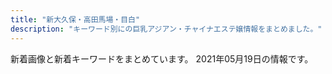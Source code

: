 ```yaml
---
title: "新大久保・高田馬場・目白"
description: "キーワード別にの巨乳アジアン・チャイナエステ嬢情報をまとめました。"
---
```


新着画像と新着キーワードをまとめています。
2021年05月19日の情報です。

<DmmAffiliateIns />
<KeywordTable
  shops={
    [
    {
        "img_links": [
            "http://tkoi.work/images/b1.jpg",
            "http://tkoi.work/sp/images/ac1.jpg",
            "http://tkoi.work/images/main_footer.jpg",
            "http://tkoi.work/sp/images/rec1.png",
            "http://tkoi.work/sp/menu/top.jpg",
            "http://tkoi.work/sp/images/2.jpg",
            "http://tkoi.work/sp/images/4.jpg",
            "http://tkoi.work/sp/img/mika1.jpg",
            "http://tkoi.work/sp/images/3.jpg",
            "http://tkoi.work/images/sm.jpg",
            "http://tkoi.work/images/main_top.jpg",
            "http://tkoi.work/sp/img/ai1.jpg",
            "http://tkoi.work/images/2.jpg",
            "http://tkoi.work/img/riri1.jpg",
            "http://tkoi.work/images/int1.png",
            "http://tkoi.work/images/s1.png",
            "http://tkoi.work/images/1.jpg",
            "http://tkoi.work/sp/images/interior_t.png",
            "http://tkoi.work/sp/images/info_t.jpg",
            "http://tkoi.work/sp/img/koko1.jpg",
            "http://tkoi.work/sp/images/int2.png",
            "http://tkoi.work/images/mobile.jpg",
            "http://tkoi.work/images/int2.png",
            "http://tkoi.work/img/mika1.jpg",
            "http://tkoi.work/sp/images/newsb.png",
            "http://tkoi.work/images/staff_t.jpg",
            "http://tkoi.work/sp/images/footer.png",
            "http://tkoi.work/sp/images/1.jpg",
            "http://tkoi.work/images/sys2.png",
            "http://tkoi.work/images/news.png",
            "http://tkoi.work/images/sys1.png",
            "http://tkoi.work/sp/images/int1.png",
            "http://tkoi.work/sp/images/sys.png",
            "http://tkoi.work/sp/images/ac2.png",
            "http://tkoi.work/sp/images/info.png",
            "http://tkoi.work/images/head.jpg",
            "http://tkoi.work/img/ai1.jpg",
            "http://tkoi.work/sp/menu/staff.jpg",
            "http://tkoi.work/images/b3.jpg",
            "http://tkoi.work/images/interior_t.jpg",
            "http://tkoi.work/sp/images/tel.jpg",
            "http://tkoi.work/images/ta.jpg",
            "http://tkoi.work/images/4.jpg",
            "http://tkoi.work/sp/img/riri1.jpg",
            "http://tkoi.work/sp/images/head.jpg",
            "http://tkoi.work/images/3.jpg",
            "http://tkoi.work/sp/images/rec2.png",
            "http://tkoi.work/images/b2.jpg",
            "http://tkoi.work/img/koko1.jpg",
            "http://tkoi.work/sp/images/staff_t.png",
            "http://tkoi.work/sp/images/news.jpg"
        ],
        "url": "http://tkoi.work/",
        "station": "JR\u9ad8\u7530\u99ac\u5834\u99c5\u65e9\u7a32\u7530\u53e3",
        "keywords": {},
        "name": "\u604b"
    },
    {
        "img_links": [
            "http://www.china-es.info/images/int3.jpg",
            "http://www.china-es.info/images/mobile.jpg",
            "http://www.china-es.info/images/head.jpg",
            "http://www.china-es.info/img/hibiki1.jpg",
            "http://www.china-es.info/images/menu/staff.jpg",
            "http://www.china-es.info/images/int1.jpg",
            "http://www.china-es.info/images/rec1.jpg",
            "http://www.china-es.info/images/staff_t.jpg",
            "http://www.china-es.info/img/nana2.jpg",
            "http://www.china-es.info/images/menu/top.jpg",
            "http://www.china-es.info/images/news.jpg",
            "http://www.china-es.info/images/int2.jpg",
            "http://www.china-es.info/images/sys1.jpg",
            "http://www.china-es.info/images/menu/interior.jpg",
            "http://www.china-es.info/images/top.jpg",
            "http://www.china-es.info/images/sys3.jpg",
            "http://www.china-es.info/img/nana1.jpg",
            "http://www.china-es.info/images/sys2.jpg",
            "http://www.china-es.info/images/rec2.jpg",
            "http://www.china-es.info/img/ringo1.jpg",
            "http://www.china-es.info/images/interior_t.jpg",
            "http://www.china-es.info/images/int4.jpg"
        ],
        "station": "JR\u9ad8\u7530\u99ac\u5834\u99c5\u65e9\u7a32\u7530\u53e3",
        "name": "Honey At Home \u30cf\u30cb\u30fc\u30a2\u30c3\u30c8\u30db\u30fc\u30e0",
        "url": "http://www.china-es.info/",
        "keywords": {}
    },
    {
        "keywords": {
            "E": 1,
            "C": 21,
            "\u30bb\u30af\u30b7\u30fc": 1
        },
        "station": "JR\u5927\u4e45\u4fdd\u99c5\u5317\u53e3",
        "url": "https://www.cocoro556.in/",
        "name": "COCORO",
        "img_links": [
            "https://www.cocoro556.in/img/girl/list/slist142b75436b0012f83588e08b8d8eb48c8c2.jpg",
            "https://www.cocoro556.in/img/girl/main/smain1491773ceed1a7cd35919e9c6866285fb943.jpg",
            "https://www.cocoro556.in/img/girl/thumb/smain1541a1f8e548a2959236fdd0e7abcde80ac7.jpg",
            "https://www.cocoro556.in/img/girl/list/slist167f0b4414b94d2c934624a47b21815ef54.jpg",
            "https://www.cocoro556.in/img/girl/thumb/smain1491773ceed1a7cd35919e9c6866285fb943.jpg",
            "https://www.cocoro556.in/img/material/p2_t2_subt4.png",
            "https://www.cocoro556.in/img/material/photost6.png",
            "https://www.cocoro556.in/img/material/gm2_rollover.png",
            "https://www.cocoro556.in/img/material/gm1_rollover.png",
            "https://www.cocoro556.in/img/girl/thumb/smain1462f806d031a1244ccfaa8b4d307f6ef6d7.jpg",
            "https://www.cocoro556.in/img/material/pd_st1.png",
            "https://www.cocoro556.in/img/girl/thumb/smain1493773ceed1a7cd35919e9c6866285fb943.jpg",
            "https://www.cocoro556.in/img/girl/thumb/smain1421b75436b0012f83588e08b8d8eb48c8c2.jpg",
            "https://www.cocoro556.in/img/girl/main/smain1671d805234c8fbb465b0ed26b0a1e25b455.jpg",
            "https://www.cocoro556.in/img/material/top_t3_imgrev1.jpg",
            "https://www.cocoro556.in/img/girl/thumb/smain1423ae12bc52cc115b3190fbe6a84a8ffa74.jpg",
            "https://www.cocoro556.in/img/girl/thumb/smain14922dea5bdda380e76839c012ab24bd9f82.jpg",
            "https://www.cocoro556.in/img/girl/thumb/smain1422b75436b0012f83588e08b8d8eb48c8c2.jpg",
            "https://www.cocoro556.in/img/girl/thumb/smain1543ab2e0ee9f9fde8103e9fe80e33b07761.jpg",
            "https://www.cocoro556.in/img/girl/main/smain16617090642c09cac745b0ded19f41e41b2c.jpg",
            "https://www.cocoro556.in/img/girl/thumb/smain14634879628e490d1ecf1cd7a9d727569f95.jpg",
            "https://www.cocoro556.in/img/material/leftinfo.png",
            "https://www.cocoro556.in/img/girl/thumb/smain1671d805234c8fbb465b0ed26b0a1e25b455.jpg",
            "https://www.cocoro556.in/img/girl/main/smain164135ee9e4407f412c3d2708030a189f1c0.jpg",
            "https://www.cocoro556.in/img/girl/thumb/smain126142f85375ac3eb532582567360874d2d6.jpg",
            "https://www.cocoro556.in/img/girl/thumb/smain164135ee9e4407f412c3d2708030a189f1c0.jpg",
            "https://www.cocoro556.in/img/material/p2_t2_subt5_m1.png",
            "https://www.cocoro556.in/img/material/p6_t1.png",
            "https://www.cocoro556.in/img/material/pageheaderimg2.jpg",
            "https://www.cocoro556.in/img/material/mobilesite.png",
            "https://www.cocoro556.in/img/material/gm5_rollover.png",
            "https://www.cocoro556.in/img/material/p6_t2.png",
            "https://www.cocoro556.in/img/girl/thumb/smain1673d805234c8fbb465b0ed26b0a1e25b455.jpg",
            "https://www.cocoro556.in/img/material/age_rollout.png",
            "https://www.cocoro556.in/img/material/p2_t2_subt5.png",
            "https://www.cocoro556.in/img/material/pageheaderimg4.jpg",
            "https://www.cocoro556.in/img/material/top_t4.png",
            "https://www.cocoro556.in/img/girl/thumb/smain16637090642c09cac745b0ded19f41e41b2c.jpg",
            "https://www.cocoro556.in/img/material/gm1_rollout.png",
            "https://www.cocoro556.in/img/material/top_t2.png",
            "https://www.cocoro556.in/img/material/p2_t2.png",
            "https://www.cocoro556.in/img/material/p6_t2_subt1.png",
            "https://www.cocoro556.in/img/girl/thumb/smain1442346e3df3ff1cef1386c89c6ba9e9f72e.jpg",
            "https://www.cocoro556.in/img/material/photost7.png",
            "https://www.cocoro556.in/img/material/p3_t1.png",
            "https://www.cocoro556.in/img/material/ftel.png",
            "https://www.cocoro556.in/img/material/gm6_rollover.png",
            "https://www.cocoro556.in/img/material/p5_t1.png",
            "https://www.cocoro556.in/img/material/p2_t2_subt3.png",
            "https://www.cocoro556.in/img/material/top_t1.png",
            "https://www.cocoro556.in/img/material/photost1.png",
            "https://www.cocoro556.in/img/material/p2_t2_subt2.png",
            "https://www.cocoro556.in/img/girl/list/slist1667090642c09cac745b0ded19f41e41b2c.jpg",
            "https://www.cocoro556.in/img/girl/thumb/smain16617090642c09cac745b0ded19f41e41b2c.jpg",
            "https://www.cocoro556.in/img/material/gm5_rollout.png",
            "https://www.cocoro556.in/img/girl/thumb/smain1542a1f8e548a2959236fdd0e7abcde80ac7.jpg",
            "https://www.cocoro556.in/img/material/p6_t3_subt1.png",
            "https://www.cocoro556.in/img/material/pd_number.png",
            "https://www.cocoro556.in/img/material/p2_t2_subt4_m1.png",
            "https://www.cocoro556.in/img/girl/main/smain126142f85375ac3eb532582567360874d2d6.jpg",
            "https://www.cocoro556.in/img/girl/list/slist16435ee9e4407f412c3d2708030a189f1c0.jpg",
            "https://www.cocoro556.in/img/girl/main/smain1461f806d031a1244ccfaa8b4d307f6ef6d7.jpg",
            "https://www.cocoro556.in/img/girl/thumb/smain1443346e3df3ff1cef1386c89c6ba9e9f72e.jpg",
            "https://www.cocoro556.in/img/material/p2_t2_sub_m1_3.png",
            "https://www.cocoro556.in/img/girl/main/smain1441346e3df3ff1cef1386c89c6ba9e9f72e.jpg",
            "https://www.cocoro556.in/img/camp/camp20210501premium.jpg",
            "https://www.cocoro556.in/img/material/photost2rev1.png",
            "https://www.cocoro556.in/img/girl/list/slist149a7ba2e87eeed7d2ede49599bc2037647.jpg",
            "https://www.cocoro556.in/img/girl/thumb/smain126242f85375ac3eb532582567360874d2d6.jpg",
            "https://www.cocoro556.in/img/material/gm3_rollout.png",
            "https://www.cocoro556.in/img/girl/list/slist144346e3df3ff1cef1386c89c6ba9e9f72e.jpg",
            "https://www.cocoro556.in/img/girl/main/smain1421b75436b0012f83588e08b8d8eb48c8c2.jpg",
            "https://www.cocoro556.in/img/material/pd_st2.png",
            "https://www.cocoro556.in/img/material/gm3_rollover.png",
            "https://www.cocoro556.in/img/material/p2_t2_sub_m1_1.png",
            "https://www.cocoro556.in/img/material/p2_t2_sub_m1_2.png",
            "https://www.cocoro556.in/img/material/accminimgrev1.jpg",
            "https://www.cocoro556.in/img/girl/thumb/smain126332fd72809eba38056753c1720b05d8d5.jpg",
            "https://www.cocoro556.in/img/material/pageheaderimg3.jpg",
            "https://www.cocoro556.in/img/material/gm6_rollout.png",
            "https://www.cocoro556.in/img/camp/camp20210403short.jpg",
            "https://www.cocoro556.in/img/girl/list/slist146f806d031a1244ccfaa8b4d307f6ef6d7.jpg",
            "https://www.cocoro556.in/img/girl/thumb/smain1672d805234c8fbb465b0ed26b0a1e25b455.jpg",
            "https://www.cocoro556.in/img/material/photost3rev1.png",
            "https://www.cocoro556.in/img/material/p3_1_t1.png",
            "https://www.cocoro556.in/img/girl/list/slist12642f85375ac3eb532582567360874d2d6.jpg",
            "https://www.cocoro556.in/img/girl/thumb/smain1461f806d031a1244ccfaa8b4d307f6ef6d7.jpg",
            "https://www.cocoro556.in/img/material/gm2_rollout.png",
            "https://www.cocoro556.in/img/camp/camp20210501.jpg",
            "https://www.cocoro556.in/img/material/p6_t3.png",
            "https://www.cocoro556.in/img/material/photost5.png",
            "https://www.cocoro556.in/img/material/top_t3.png",
            "https://www.cocoro556.in/img/material/photost4rev1.png",
            "https://www.cocoro556.in/img/material/top_t3_subt1.png",
            "https://www.cocoro556.in/img/material/p2_t2_subt1.png",
            "https://www.cocoro556.in/img/material/pd_st3.png",
            "https://www.cocoro556.in/img/material/gm4_rollout.png",
            "https://www.cocoro556.in/img/girl/thumb/smain16627090642c09cac745b0ded19f41e41b2c.jpg",
            "https://www.cocoro556.in/img/girl/main/smain1541a1f8e548a2959236fdd0e7abcde80ac7.jpg",
            "https://www.cocoro556.in/img/material/pageheaderimg1.jpg",
            "https://www.cocoro556.in/img/girl/thumb/smain1441346e3df3ff1cef1386c89c6ba9e9f72e.jpg",
            "https://www.cocoro556.in/img/material/p2_t2_subt5_m2.png",
            "https://www.cocoro556.in/img/girl/list/slist154a1f8e548a2959236fdd0e7abcde80ac7.jpg"
        ]
    },
    {
        "station": "JR\u9ad8\u7530\u99ac\u5834\u99c5\u65e9\u7a32\u7530\u53e3",
        "name": "\u697d\u5712",
        "img_links": [
            "http://massage-1.net/images/home/top.jpg",
            "http://massage-1.net/images/top/top_03.jpg",
            "http://massage-1.net/images/staff_image/staf_05a.jpg",
            "http://massage-1.net/images/top/top_06.jpg",
            "http://massage-1.net/images/top/top_08.png",
            "http://massage-1.net/images/page_top.png",
            "http://massage-1.net/images/top/top_01.jpg",
            "http://massage-1.net/images/top/top_02.jpg",
            "http://massage-1.net/images/top/top_05.jpg",
            "http://massage-1.net/images/top/top_04.jpg"
        ],
        "url": "http://massage-1.net/",
        "keywords": {}
    },
    {
        "url": "http://p-aroma.work/",
        "name": "\u7652\u3057\u306e\u51fa\u4f1a\u3044",
        "keywords": {},
        "station": "JR\u5927\u4e45\u4fdd\u99c5\u5317\u53e3",
        "img_links": [
            "http://p-aroma.work/staff/ayaka.jpg",
            "http://p-aroma.work/img/ayaka1.png",
            "http://p-aroma.work/images/int1.png",
            "http://p-aroma.work/images/s1.png",
            "http://p-aroma.work/images/tel.jpg",
            "http://p-aroma.work/img/haru1.png",
            "http://p-aroma.work/images/6.jpg",
            "http://p-aroma.work/img/rina1.png",
            "http://p-aroma.work/img/kasumi1.png",
            "http://p-aroma.work/images/7.jpg",
            "http://p-aroma.work/staff/rina.jpg",
            "http://p-aroma.work/staff/mirai.jpg",
            "http://p-aroma.work/images/sys.png",
            "http://p-aroma.work/staff/kasumi.jpg",
            "http://p-aroma.work/images/s2.jpg",
            "http://p-aroma.work/images/interior_t.png",
            "http://p-aroma.work/images/3.jpg",
            "http://p-aroma.work/images/head.jpg",
            "http://p-aroma.work/img/mayu1.png",
            "http://p-aroma.work/images/s1.jpg",
            "http://p-aroma.work/images/news.jpg",
            "http://p-aroma.work/images/int2.png",
            "http://p-aroma.work/images/mobile.jpg",
            "http://p-aroma.work/staff/mayu.jpg",
            "http://p-aroma.work/images/staff_t.png",
            "http://p-aroma.work/images/4.jpg",
            "http://p-aroma.work/img/mirai1.png",
            "http://p-aroma.work/staff/haru.jpg",
            "http://p-aroma.work/images/1.jpg",
            "http://p-aroma.work/images/2.jpg"
        ]
    },
    {
        "url": "http://www.e-candy.work/",
        "station": "\u65b0\u5927\u4e45\u4fdd\u99c5",
        "img_links": [
            "http://www.e-candy.work/img/mimi1.jpg",
            "http://www.e-candy.work/img/koko1.jpg",
            "http://www.e-candy.work/img/miki1.jpg",
            "http://www.e-candy.work/images/int1.png",
            "http://www.e-candy.work/images/4.jpg",
            "http://www.e-candy.work/images/staff_t.png",
            "http://www.e-candy.work/img/hana1.jpg",
            "http://www.e-candy.work/images/head.jpg",
            "http://www.e-candy.work/img/ai1.jpg",
            "http://www.e-candy.work/img/haruka1.jpg",
            "http://www.e-candy.work/img/yui1.jpg",
            "http://www.e-candy.work/images/10.jpg",
            "http://www.e-candy.work/images/6.jpg",
            "http://www.e-candy.work/images/5.jpg",
            "http://www.e-candy.work/images/s1.png",
            "http://www.e-candy.work/img/zoe1.jpg",
            "http://www.e-candy.work/images/7.jpg",
            "http://www.e-candy.work/images/sys3.png",
            "http://www.e-candy.work/images/tel.jpg",
            "http://www.e-candy.work/images/12.jpg",
            "http://www.e-candy.work/img/nana1.jpg",
            "http://www.e-candy.work/images/int2.png",
            "http://www.e-candy.work/images/info.png",
            "http://www.e-candy.work/img/rina1.jpg",
            "http://www.e-candy.work/img/aya1.jpg",
            "http://www.e-candy.work/images/sys1.jpg",
            "http://www.e-candy.work/images/3.jpg",
            "http://www.e-candy.work/images/11.jpg",
            "http://www.e-candy.work/images/news.jpg",
            "http://www.e-candy.work/images/newface.png",
            "http://www.e-candy.work/images/mobile.jpg",
            "http://www.e-candy.work/images/8.jpg",
            "http://www.e-candy.work/images/9.jpg",
            "http://www.e-candy.work/images/interior_t.png",
            "http://www.e-candy.work/images/1.jpg",
            "http://www.e-candy.work/images/sys2.jpg"
        ],
        "keywords": {},
        "name": "Lui\uff5e\u30eb\u30a4\uff5e"
    },
    {
        "keywords": {
            "E": 5,
            "C": 40
        },
        "station": "JR\u5927\u4e45\u4fdd\u99c5\u5317\u53e3",
        "url": "https://est-hana.com/",
        "img_links": [
            "https://est-hana.com/img/girl/list/s77_list.jpg",
            "https://est-hana.com/img/girl/main/smain1891e9ae2d8752cd8b9474ebd62df9909f9b.jpg",
            "https://est-hana.com/img/material/photorenew5.jpg",
            "https://est-hana.com/img/girl/main/s139_1.jpg",
            "https://est-hana.com/img/girl/list/slist19053cc33bb85f739f63e84c2ae2c41c2eb.jpg",
            "https://est-hana.com/img/whatnew/20200401min60.jpg",
            "https://est-hana.com/img/girl/thumb/smain184249673a0eecbfdaab27d1a016ce6f4281.jpg",
            "https://est-hana.com/img/girl/pickup/topgirl20141227182718.png",
            "https://est-hana.com/img/girl/pickup/pickup20181218104555.jpg",
            "https://est-hana.com/img/girl/thumb/s86_1.jpg",
            "https://est-hana.com/img/material/massap5.jpg",
            "https://est-hana.com/img/girl/thumb/s139_1.jpg",
            "https://est-hana.com/img/girl/pickup/pickup20190227121102.jpg",
            "https://est-hana.com/img/material/photorenew4.jpg",
            "https://est-hana.com/img/girl/thumb/smain184149673a0eecbfdaab27d1a016ce6f4281.jpg",
            "https://est-hana.com/img/girl/pickup/topgirl20180908131653.png",
            "https://est-hana.com/img/girl/list/s163_list.jpg",
            "https://est-hana.com/img/girl/pickup/topgirl20190528141109.png",
            "https://est-hana.com/img/material/w3.png",
            "https://est-hana.com/img/material/sframe2014.png",
            "https://est-hana.com/img/girl/main/s86_1.jpg",
            "https://est-hana.com/img/camp/camp20210501.png",
            "https://est-hana.com/img/girl/pickup/pickup20190118192153.jpg",
            "https://est-hana.com/img/girl/list/slist18449673a0eecbfdaab27d1a016ce6f4281.jpg",
            "https://est-hana.com/img/girl/pickup/pickup20180526173711.jpg",
            "https://est-hana.com/img/material/d19.png",
            "https://est-hana.com/img/material/gm5_rollout.png",
            "https://est-hana.com/img/girl/list/sface199a8b144d9cbd006fc9dffdf23ad77de07.jpg",
            "https://est-hana.com/img/material/massap4.jpg",
            "https://est-hana.com/img/girl/list/s88_list.jpg",
            "https://est-hana.com/img/girl/pickup/pickup20141227182613.jpeg",
            "https://est-hana.com/img/girl/pickup/pickup20191208191053.jpg",
            "https://est-hana.com/img/girl/pickup/pickup20190528135649.jpg",
            "https://est-hana.com/img/material/staff_t1.png",
            "https://est-hana.com/img/girl/list/slist199a8b144d9cbd006fc9dffdf23ad77de07.jpg",
            "https://est-hana.com/img/girl/list/sface190e7f2a11706f93c08ab1eb76c57c0a501.jpg",
            "https://est-hana.com/img/girl/main/s163_1.jpg",
            "https://est-hana.com/img/material/m5.png",
            "https://est-hana.com/img/girl/list/s139_face.jpg",
            "https://est-hana.com/img/material/hosi4.png",
            "https://est-hana.com/img/girl/list/slist187110f9d5212fd19d8b8410ec6bff294e6.jpg",
            "https://est-hana.com/img/material/photorenew2rev1.jpg",
            "https://est-hana.com/img/material/staffdetail_t1.png",
            "https://est-hana.com/img/girl/list/slist193a69a1a063a3159e298d18b691542266d.jpg",
            "https://est-hana.com/img/girl/list/s163_face.jpg",
            "https://est-hana.com/img/girl/list/sface201dc74ab8dea78d771771d5fda7bccc989.jpg",
            "https://est-hana.com/img/material/top_t2.png",
            "https://est-hana.com/img/girl/list/s139_list.jpg",
            "https://est-hana.com/img/material/gm4_rollout.png",
            "https://est-hana.com/img/material/photorenew1.jpg",
            "https://est-hana.com/img/material/click_tel_btn.png",
            "https://est-hana.com/img/material/top_t2_img_rev2.jpg",
            "https://est-hana.com/img/girl/pickup/pickup20190121202926.jpg",
            "https://est-hana.com/img/girl/list/slist19753ce52e0264e81a8a42e5d3c84dd833e.jpg",
            "https://est-hana.com/img/material/top_t6.png",
            "https://est-hana.com/img/girl/main/s173_1.jpg",
            "https://est-hana.com/img/girl/list/sface18449673a0eecbfdaab27d1a016ce6f4281.jpg",
            "https://est-hana.com/img/girl/thumb/smain193281777917c863b2cd265723b9cb5a3c32.jpg",
            "https://est-hana.com/img/girl/list/sface189e9ae2d8752cd8b9474ebd62df9909f9b.jpg",
            "https://est-hana.com/img/girl/pickup/pickup20180830201105.jpg",
            "https://est-hana.com/img/girl/list/slist189e9ae2d8752cd8b9474ebd62df9909f9b.jpg",
            "https://est-hana.com/img/girl/thumb/s77_2.jpg",
            "https://est-hana.com/img/girl/thumb/smain197153ce52e0264e81a8a42e5d3c84dd833e.jpg",
            "https://est-hana.com/img/girl/pickup/topgirl20140510202547.png",
            "https://est-hana.com/img/girl/thumb/s77_3.jpg",
            "https://est-hana.com/img/material/gm3_rollout.png",
            "https://est-hana.com/img/girl/list/s180_face.jpg",
            "https://est-hana.com/img/girl/main/smain1871110bf62c88dcefca310cdc127f9b11f2.jpg",
            "https://est-hana.com/img/material/sys_course3_rev1.png",
            "https://est-hana.com/img/material/top_t4.png",
            "https://est-hana.com/img/girl/list/s88_face.jpg",
            "https://est-hana.com/img/girl/list/slist8365230fc40840a020ba3ed47600db4b4a.jpg",
            "https://est-hana.com/img/girl/thumb/smain1891e9ae2d8752cd8b9474ebd62df9909f9b.jpg",
            "https://est-hana.com/img/girl/thumb/s180_1.jpg",
            "https://est-hana.com/img/girl/list/s75_face.jpg",
            "https://est-hana.com/img/material/accsess_picter2.jpg",
            "https://est-hana.com/img/material/line1.png",
            "https://est-hana.com/img/material/systme_t2.png",
            "https://est-hana.com/img/girl/main/smain2011f76f2060b2832bbbbc9d7dcf4a818dfe.jpg",
            "https://est-hana.com/img/girl/list/sface187386757ea62d773ca58e2457fc23b8e13.jpg",
            "https://est-hana.com/img/material/massap6.jpg",
            "https://est-hana.com/img/material/gm2_rollout.png",
            "https://est-hana.com/img/girl/thumb/smain1913da4fa2da2e801312734721e1a44d8e19.jpg",
            "https://est-hana.com/img/material/day.png",
            "https://est-hana.com/img/girl/thumb/smain19725e2ed7efe2de621955e09d12295a13ee.jpg",
            "https://est-hana.com/img/girl/thumb/s163_1.jpg",
            "https://est-hana.com/img/girl/list/sface8365230fc40840a020ba3ed47600db4b4a.jpg",
            "https://est-hana.com/img/girl/list/slist110d5ce8a5906e2cdaf90af47c9395e0dff.jpg",
            "https://est-hana.com/img/girl/thumb/s173_2.jpg",
            "https://est-hana.com/img/girl/thumb/smain1911ec56c0d5cc68365ea11e2e52a40272d8.jpg",
            "https://est-hana.com/img/girl/list/slist2012ba9beda1a19f1ba57dcc87485d57321.jpg",
            "https://est-hana.com/img/girl/thumb/s77_1.jpg",
            "https://est-hana.com/img/material/sys_etc.png",
            "https://est-hana.com/img/girl/thumb/smain1931e3a7504f14e2050f14cb6782d72bb46c.jpg",
            "https://est-hana.com/img/girl/pickup/topgirl20180308214256.png",
            "https://est-hana.com/img/material/age.png",
            "https://est-hana.com/img/whatnew/20200401_mask.jpg",
            "https://est-hana.com/img/girl/thumb/smain2011f76f2060b2832bbbbc9d7dcf4a818dfe.jpg",
            "https://est-hana.com/img/girl/main/smain1931e3a7504f14e2050f14cb6782d72bb46c.jpg",
            "https://est-hana.com/img/material/hosi5.png",
            "https://est-hana.com/img/girl/list/s180_list.jpg",
            "https://est-hana.com/img/material/infopanel.png",
            "https://est-hana.com/img/material/sys_option.png",
            "https://est-hana.com/img/material/accsess_station.png",
            "https://est-hana.com/img/material/sys_course2_rev2.png",
            "https://est-hana.com/img/material/returnbtn.png",
            "https://est-hana.com/img/girl/main/smain1911ec56c0d5cc68365ea11e2e52a40272d8.jpg",
            "https://est-hana.com/img/girl/pickup/pickup20190118192257.jpg",
            "https://est-hana.com/img/girl/pickup/topgirl20161016054301.png",
            "https://est-hana.com/img/girl/thumb/smain1912da4fa2da2e801312734721e1a44d8e19.jpg",
            "https://est-hana.com/img/material/massa_t1.png",
            "https://est-hana.com/img/girl/list/sface193e3a7504f14e2050f14cb6782d72bb46c.jpg",
            "https://est-hana.com/img/girl/main/smain1901e7f2a11706f93c08ab1eb76c57c0a501.jpg",
            "https://est-hana.com/img/girl/thumb/smain83165230fc40840a020ba3ed47600db4b4a.jpg",
            "https://est-hana.com/img/girl/main/s180_1.jpg",
            "https://est-hana.com/img/girl/list/s173_list.jpg",
            "https://est-hana.com/img/material/sys_course1_rev2.png",
            "https://est-hana.com/img/material/massap1.jpg",
            "https://est-hana.com/img/girl/main/s75_1.jpg",
            "https://est-hana.com/img/girl/pickup/topgirl20140502225842.png",
            "https://est-hana.com/img/girl/list/s86_face.jpg",
            "https://est-hana.com/img/girl/thumb/smain83265230fc40840a020ba3ed47600db4b4a.jpg",
            "https://est-hana.com/img/material/photorenew3.jpg",
            "https://est-hana.com/img/girl/pickup/topgirl20180526173824.png",
            "https://est-hana.com/img/girl/list/slist191ec56c0d5cc68365ea11e2e52a40272d8.jpg",
            "https://est-hana.com/img/material/massap7.jpg",
            "https://est-hana.com/img/material/staff_t1rev1.png",
            "https://est-hana.com/img/girl/list/s173_face.jpg",
            "https://est-hana.com/img/material/massap3.jpg",
            "https://est-hana.com/img/material/systme_t1.png",
            "https://est-hana.com/img/girl/list/sface110404ef9fc79e2a0a04d64b621c22a0c77.jpg",
            "https://est-hana.com/img/material/detailwaku.png",
            "https://est-hana.com/img/girl/list/sface191ec56c0d5cc68365ea11e2e52a40272d8.jpg",
            "https://est-hana.com/img/material/top_t5.png",
            "https://est-hana.com/img/girl/thumb/smain1902e7f2a11706f93c08ab1eb76c57c0a501.jpg",
            "https://est-hana.com/img/girl/main/s77_1.jpg",
            "https://est-hana.com/img/material/month.png",
            "https://est-hana.com/img/material/massap2.jpg",
            "https://est-hana.com/img/girl/main/smain197153ce52e0264e81a8a42e5d3c84dd833e.jpg",
            "https://est-hana.com/img/girl/thumb/s75_1.jpg",
            "https://est-hana.com/img/girl/thumb/smain1901e7f2a11706f93c08ab1eb76c57c0a501.jpg",
            "https://est-hana.com/img/girl/list/s77_face.jpg",
            "https://est-hana.com/img/girl/thumb/smain1871110bf62c88dcefca310cdc127f9b11f2.jpg",
            "https://est-hana.com/img/girl/list/sface19753ce52e0264e81a8a42e5d3c84dd833e.jpg",
            "https://est-hana.com/img/girl/list/s86_list.jpg",
            "https://est-hana.com/img/girl/list/s75_list.jpg",
            "https://est-hana.com/img/material/top_twitter.png",
            "https://est-hana.com/img/material/gm1_rollout.png",
            "https://est-hana.com/img/whatnew/20200304.jpg",
            "https://est-hana.com/img/girl/pickup/pickup20191214162524.jpg",
            "https://est-hana.com/img/girl/main/smain184149673a0eecbfdaab27d1a016ce6f4281.jpg",
            "https://est-hana.com/img/girl/thumb/smain18725b09cd881b1f036f9f4970616c10b474.jpg",
            "https://est-hana.com/img/girl/thumb/s173_1.jpg",
            "https://est-hana.com/img/girl/main/smain83165230fc40840a020ba3ed47600db4b4a.jpg",
            "https://est-hana.com/img/material/topflashimg1.jpg",
            "https://est-hana.com/img/material/top_t3.png",
            "https://est-hana.com/img/material/gm6_rollout.png"
        ],
        "name": "\u82b1"
    },
    {
        "keywords": {
            "87": 4,
            "88": 4,
            "D": 1,
            "C": 7
        },
        "name": "\u60a0\u30a8\u30b9\u30c6",
        "img_links": [
            "http://www.y-rlx.site/images/upload/thumb/7ec52ffef2544273.jpg",
            "http://www.y-rlx.site/images/upload/thumb/0a4230132522743d.jpg",
            "http://y-rlx.site/images/index_04.jpg",
            "http://www.y-rlx.site/images/index_15.jpg",
            "http://www.y-rlx.site/images/index_11.jpg",
            "http://www.y-rlx.site/images/info.jpg",
            "http://www.y-rlx.site/images/index_05.jpg",
            "http://www.y-rlx.site/images/rec.jpg",
            "http://www.y-rlx.site/images/upload/thumb/ff974991237a3b19.jpg",
            "http://www.y-rlx.site/images/index_13.jpg",
            "http://y-rlx.site/images/index_07.jpg",
            "http://www.y-rlx.site/images/index_06.jpg",
            "http://www.y-rlx.site/images/staff_09.jpg",
            "http://www.y-rlx.site/images/upload/thumb/2c7fdde9ad97892b.jpg",
            "http://www.y-rlx.site/images/index_09.jpg",
            "http://www.y-rlx.site/images/index_02.jpg",
            "http://www.y-rlx.site/images/rec_09.jpg",
            "http://www.y-rlx.site/girl/05.jpg",
            "http://www.y-rlx.site/images/index_18.jpg",
            "http://www.y-rlx.site/images/index_20.jpg",
            "http://www.y-rlx.site/images/upload/thumb/e0a26e58e17a1416.jpg",
            "http://www.y-rlx.site/images/upload/thumb/7ef0dbd713e60157.jpg",
            "http://www.y-rlx.site/images/index_01.jpg",
            "http://www.y-rlx.site/images/info_09.jpg",
            "http://www.y-rlx.site/images/card.jpg",
            "http://www.y-rlx.site/images/upload/thumb/0d7b4714c8aced28.jpg",
            "http://www.y-rlx.site/girl/03.jpg",
            "http://www.y-rlx.site/images/index_08.jpg",
            "http://www.y-rlx.site/images/index_19.jpg",
            "http://www.y-rlx.site/images/upload/thumb/117cc02414cb58fe.jpg",
            "http://www.y-rlx.site/images/upload/thumb/a3dc59474308193e.jpg",
            "http://www.y-rlx.site/images/index_04.jpg",
            "http://www.y-rlx.site/images/index_03.jpg",
            "http://www.y-rlx.site/girl/01.jpg",
            "http://www.y-rlx.site/girl/02.jpg",
            "http://www.y-rlx.site/images/index_10.jpg",
            "http://www.y-rlx.site/girl/04.jpg",
            "http://www.y-rlx.site/images/upload/thumb/0776a8acf9219785.jpg",
            "http://www.y-rlx.site/images/upload/thumb/855f910df0047867.jpg",
            "http://www.y-rlx.site/images/index_07.jpg"
        ],
        "url": "http://www.y-rlx.site/",
        "station": "JR\u9ad8\u7530\u99ac\u5834\u99c5\u65e9\u7a32\u7530\u53e3"
    },
    {
        "name": "\u6c34\u8272-\u30df\u30ba\u30a4\u30ed-",
        "url": "http://kobo.mssg.jp/",
        "keywords": {},
        "station": "JR\u5927\u4e45\u4fdd\u99c5\u5317\u53e3",
        "img_links": [
            "http://kobo.mssg.jp/images/staff_2b.jpg",
            "http://kobo.mssg.jp/layer/images/top/top_05.jpg",
            "http://kobo.mssg.jp/images/1.jpg",
            "http://kobo.mssg.jp/images/top1.jpg",
            "http://kobo.mssg.jp/images/staff_9b.jpg",
            "http://kobo.mssg.jp/images/staff_8a.jpg",
            "http://kobo.mssg.jp/layer/images/top/top_08.png",
            "http://kobo.mssg.jp/layer/images/top.jpg",
            "http://kobo.mssg.jp/images/top2.jpg",
            "http://kobo.mssg.jp/layer/images/top/top_03.jpg",
            "http://kobo.mssg.jp/images/s_info.png",
            "http://kobo.mssg.jp/images/staff_2a.jpg",
            "http://kobo.mssg.jp/images/staff_bj4.png",
            "http://kobo.mssg.jp/layer/images/top/top_04.jpg",
            "http://kobo.mssg.jp/layer/images/top/top_01.jpg",
            "http://kobo.mssg.jp/images/staff_9a.jpg",
            "http://kobo.mssg.jp/layer/images/top/top_02.jpg",
            "http://kobo.mssg.jp/images/info.png",
            "http://kobo.mssg.jp/images/staff_4.jpg",
            "http://kobo.mssg.jp/images/wenzi-staff.png",
            "http://kobo.mssg.jp/images/staff_5.jpg",
            "http://kobo.mssg.jp/images/staff_bj1.png",
            "http://kobo.mssg.jp/images/staff_8.jpg",
            "http://kobo.mssg.jp/layer/images/top/top_06.jpg",
            "http://kobo.mssg.jp/images/staff_10a.jpg"
        ]
    },
    {
        "keywords": {},
        "img_links": [
            "http://www.harunoyume.com/images/discount.jpg",
            "http://www.harunoyume.com/images/service-image.jpg",
            "http://www.harunoyume.com/images/campaign.jpg",
            "http://www.harunoyume.com/images/covergirl.jpg"
        ],
        "url": "http://www.harunoyume.com/",
        "name": "\u6625\u306e\u5922",
        "station": "JR\u65b0\u5927\u4e45\u4fdd\u99c5"
    },
    {
        "url": "http://gogonoheya.ies.fun/",
        "img_links": [],
        "station": "JR\u5927\u4e45\u4fdd\u99c5\u5317\u53e3",
        "keywords": {},
        "name": "Rabenda\u30fb\u30e9\u30d9\u30f3\u30c0\u30fc"
    },
    {
        "url": "https://tsukinohana88.wixsite.com/index",
        "station": "JR\u65b0\u5927\u4e45\u4fdd\u99c5",
        "name": "\u6708\u306e\u82b1",
        "img_links": [
            "https://static.wixstatic.com/media/80a184_60e3e10d71c6473ca82f313fefc49773~mv2.png",
            "https://static.wixstatic.com/media/80a184_5208b825bc574a8e8c38cfed61640f7b~mv2.png",
            "https://static.wixstatic.com/media/80a184_37c7b495532e44808fa932ada8728921~mv2.png",
            "https://static.wixstatic.com/media/80a184_b70a2c117ac542f79ec2a2014b642be4~mv2.png",
            "https://static.wixstatic.com/media/80a184_f4cca0709e8a42dfbc72e26393934723~mv2.jpg",
            "https://static.wixstatic.com/media/80a184_9dc0d14b20d54a71a6cb9f57217e8a32~mv2.png",
            "https://static.wixstatic.com/media/80a184_126746405a7f40f191a12f71b777ea41~mv2.png",
            "https://static.wixstatic.com/media/71aabe_7fde48e91203411687f75bf66049b810~mv2.jpg",
            "https://static.wixstatic.com/media/80a184_685d8785c64448469efbaecd356f0615~mv2.jpg",
            "https://static.wixstatic.com/media/80a184_40c0679b081a48f9bb573cda81913473~mv2.png",
            "https://static.wixstatic.com/media/80a184_a8e12af9159e4af2bbd2cf724caf4e6a~mv2.jpeg",
            "https://static.wixstatic.com/media/80a184_a8f91b6640fd4492af590f16ac685c66~mv2.png",
            "https://static.wixstatic.com/media/80a184_6f8a99a76cfa4e8cb6871f8cdc4667f5~mv2.png",
            "https://static.wixstatic.com/media/80a184_fc46eb4762dc45d5aaded3823ed9ff89~mv2.png"
        ],
        "keywords": {}
    },
    {
        "keywords": {
            "88": 3,
            "E": 2,
            "86": 4,
            "C": 3,
            "D": 2
        },
        "station": "JR\u9ad8\u7530\u99ac\u5834\u99c5",
        "img_links": [
            "http://www.aromaonly1.com/images/index_15.jpg",
            "http://www.aromaonly1.com/uploads/66dc68de1f9c001b6f15d52303314efc.jpg",
            "http://www.aromaonly1.com/images/index_17.jpg",
            "http://www.aromaonly1.com/uploads/b43afdf6c0db7020b472f89b05664984.jpg",
            "http://www.aromaonly1.com/my_work/images/pic1.png",
            "http://www.aromaonly1.com/images/link_10.jpg",
            "http://www.aromaonly1.com/images/index_14.jpg",
            "http://www.aromaonly1.com/uploads/56e94a67d1aa4ea89d5f2064a387ab96.jpg",
            "http://www.aromaonly1.com/uploads/2f5941103973429d3981087968a845a3.jpg",
            "http://www.aromaonly1.com/images/girls_10.jpg",
            "http://www.aromaonly1.com/images/index_05.jpg",
            "http://www.aromaonly1.com/images/index_03.jpg",
            "http://www.aromaonly1.com/images/index_06.jpg",
            "http://www.aromaonly1.com/images/index_01.jpg",
            "http://www.aromaonly1.com/uploads/8e9e8b4d89b256773f17dff61368328c.jpg",
            "http://www.aromaonly1.com/uploads/18799c1985ca7d1cd026808323ec51c2.jpg",
            "http://www.aromaonly1.com/images/index_12.jpg",
            "http://www.aromaonly1.com/images/fanhui.png",
            "http://www.aromaonly1.com/images/index_21.jpg",
            "http://www.aromaonly1.com/images/index_18.jpg",
            "http://www.aromaonly1.com/uploads/c24b4a66b959c50d941c227e2167e47a.jpg",
            "http://www.aromaonly1.com/uploads/015cba9c432d730d26583fe998534fa6.jpg",
            "http://www.aromaonly1.com/images/index_04.jpg",
            "http://www.aromaonly1.com/images/index_11.jpg",
            "http://www.aromaonly1.com/images/index_20.jpg",
            "http://www.aromaonly1.com/uploads/39a20c0f1405de5aa73fad53492e41be.jpg",
            "http://www.aromaonly1.com/uploads/3e6ede4dd71b9611bfc0fc01fff82057.jpg",
            "http://www.aromaonly1.com/uploads/5f4083d49285cbe64774b1bd70e86150.jpg",
            "http://www.aromaonly1.com/images/service_11.jpg",
            "http://www.aromaonly1.com/images/service_10.jpg",
            "http://www.aromaonly1.com/images/aromaonly1_468x60.png",
            "http://www.aromaonly1.com/images/index_08.jpg",
            "http://www.aromaonly1.com/images/index_19.jpg",
            "http://www.aromaonly1.com/images/index_07.jpg",
            "http://www.aromaonly1.com/uploads/0d74a4af5e268e3562daa56048c13906.jpg",
            "http://www.aromaonly1.com/uploads/ac75f516de3602f2ed5de1d9e2383a35.jpg",
            "http://www.aromaonly1.com/images/index_16.jpg",
            "http://www.aromaonly1.com/images/interior_10.jpg",
            "http://www.aromaonly1.com/uploads/e01fa669285bc99ba782abfd90a08bb2.jpg",
            "http://www.aromaonly1.com/images/index_02.jpg"
        ],
        "name": "NEW ONLY ONE",
        "url": "http://www.aromaonly1.com/"
    },
    {
        "name": "Lovely Heart \u5927\u4e45\u4fdd\u5225\u9928",
        "url": "http://aes-treat.com/",
        "keywords": {
            "C": 36
        },
        "station": "JR\u5927\u4e45\u4fdd\u99c5\u5317\u53e3",
        "img_links": [
            "http://aes-treat.com/scdl/staff/11201mb.jpg",
            "http://aes-treat.com/scdl/staff/10981.jpg",
            "http://aes-treat.com/img/system/campaign.jpg",
            "http://aes-treat.com/scdl/staff/11101.jpg",
            "http://aes-treat.com/img/ttl_nouka.jpg",
            "http://aes-treat.com/scdl/staff/11051mb.jpg",
            "http://aes-treat.com/scdl/staff/11101mb.jpg",
            "http://aes-treat.com/scdl/staff/11121.jpg",
            "http://aes-treat.com/scdl/staff/11131.jpg",
            "http://aes-treat.com/img/ttl_sister.png",
            "http://aes-treat.com/scdl/staff/10941mb.jpg",
            "http://aes-treat.com/scdl/staff/11131mb.jpg",
            "http://aes-treat.com/scdl/staff/11201.jpg",
            "http://aes-treat.com/scdl/staff/10651.jpg",
            "http://aes-treat.com/scdl/staff/10771.jpg",
            "http://aes-treat.com/scdl/staff/10861.jpg",
            "http://aes-treat.com/img/ttl_att.png",
            "http://aes-treat.com/scdl/staff/10901mb.jpg",
            "http://aes-treat.com/scdl/staff/11191mb.jpg",
            "http://aes-treat.com/scdl/staff/10171.jpg",
            "http://aes-treat.com/scdl/staff/10981mb.jpg",
            "http://aes-treat.com/img/ttl_attbnr.jpg",
            "http://aes-treat.com/scdl/staff/11081.jpg",
            "http://aes-treat.com/scdl/staff/10651mb.jpg",
            "http://aes-treat.com/scdl/staff/10811mb.jpg",
            "http://aes-treat.com/pic/top2.jpg",
            "http://aes-treat.com/img/ttl_staff.png",
            "http://aes-treat.com/scdl/staff/10941.jpg",
            "http://aes-treat.com/scdl/staff/10841mb.jpg",
            "http://aes-treat.com/scdl/staff/10842.jpg",
            "http://aes-treat.com/scdl/staff/10171mb.jpg",
            "http://aes-treat.com/scdl/staff/10681.jpg",
            "http://aes-treat.com/scdl/staff/10681mb.jpg",
            "http://aes-treat.com/scdl/staff/11081mb.jpg",
            "http://aes-treat.com/scdl/staff/11161mb.jpg",
            "http://aes-treat.com/scdl/staff/10901.jpg",
            "http://aes-treat.com/scdl/staff/11151mb.jpg",
            "http://aes-treat.com/scdl/staff/10891.jpg",
            "http://aes-treat.com/scdl/staff/11162.jpg",
            "http://aes-treat.com/scdl/staff/11121mb.jpg",
            "http://aes-treat.com/scdl/staff/10971.jpg",
            "http://aes-treat.com/pic/head.jpg",
            "http://aes-treat.com/scdl/staff/10841.jpg",
            "http://aes-treat.com/scdl/staff/11091.jpg",
            "http://aes-treat.com/scdl/staff/10971mb.jpg",
            "http://aes-treat.com/scdl/staff/10902.jpg",
            "http://aes-treat.com/scdl/staff/10721.jpg",
            "http://aes-treat.com/pic/top1.jpg",
            "http://aes-treat.com/img/ttl_mobile.jpg",
            "http://aes-treat.com/scdl/staff/10721mb.jpg",
            "http://aes-treat.com/scdl/staff/11051.jpg",
            "http://aes-treat.com/scdl/staff/11191.jpg",
            "http://aes-treat.com/scdl/staff/10861mb.jpg",
            "http://aes-treat.com/scdl/staff/11091mb.jpg",
            "http://aes-treat.com/scdl/staff/11151.jpg",
            "http://aes-treat.com/scdl/staff/10811.jpg",
            "http://aes-treat.com/scdl/staff/10771mb.jpg",
            "http://aes-treat.com/scdl/staff/10891mb.jpg",
            "http://aes-treat.com/scdl/staff/11111mb.jpg",
            "http://aes-treat.com/scdl/staff/11161.jpg",
            "http://aes-treat.com/i/files/homeimg.jpg",
            "http://aes-treat.com/scdl/staff/11111.jpg",
            "http://aes-treat.com/scdl/staff/11041.jpg",
            "http://aes-treat.com/scdl/staff/11041mb.jpg",
            "http://aes-treat.com/scdl/staff/10972.jpg"
        ]
    },
    {
        "url": "http://pretty.este.work/",
        "img_links": [
            "http://pretty.este.work/nana.jpg",
            "http://pretty.este.work/tg.jpg",
            "http://pretty.este.work/hana.jpg",
            "http://pretty.este.work/interior_t.jpg",
            "http://pretty.este.work/staff_t.jpg",
            "http://pretty.este.work/sayurin.jpg",
            "http://pretty.este.work/up.jpg",
            "http://pretty.este.work/1.jpg",
            "http://pretty.este.work/rec2.png",
            "http://pretty.este.work/head.jpg",
            "http://pretty.este.work/sakura.jpg",
            "http://pretty.este.work/ayumi.jpg",
            "http://pretty.este.work/rec1.png",
            "http://pretty.este.work/int1.png",
            "http://pretty.este.work/news.jpg",
            "http://pretty.este.work/2.jpg",
            "http://pretty.este.work/4.jpg",
            "http://pretty.este.work/3.jpg"
        ],
        "keywords": {},
        "station": "JR\u9ad8\u7530\u99ac\u5834\u99c5",
        "name": "Pretty \uff5e\u30d7\u30ea\u30c6\u30a3\u30fc\uff5e"
    },
    {
        "name": "\u99ac\u5834one",
        "station": "JR\u9ad8\u7530\u99ac\u5834\u99c5\u65e9\u7a32\u7530\u53e3",
        "url": "http://familiar.ests.jp/",
        "keywords": {
            "86": 2,
            "83": 2,
            "C": 15
        },
        "img_links": [
            "http://familiar.ests.jp/images/bian.jpg",
            "http://familiar.ests.jp/images/acc.png",
            "http://familiar.ests.jp/images/nei_bj1.png",
            "http://familiar.ests.jp/photos/sites/33/2020/10/2020101409554799.jpg",
            "http://familiar.ests.jp/photos/sites/33/2020/10/2020101901153954.jpg",
            "http://familiar.ests.jp/images/service.jpg",
            "http://familiar.ests.jp/photos/sites/33/2019/07/2019073009094778.jpg",
            "http://familiar.ests.jp/images/mobile.jpg",
            "http://familiar.ests.jp/images/staff_bj1s.png",
            "http://familiar.ests.jp/photos/sites/33/2019/09/2019092718554568.jpg",
            "http://familiar.ests.jp/images/s_service.png",
            "http://familiar.ests.jp/images/s_link.png",
            "http://familiar.ests.jp/images/news.png",
            "http://familiar.ests.jp/images/info.png",
            "http://familiar.ests.jp/images/s_staff.png",
            "http://familiar.ests.jp/images/top.jpg",
            "http://familiar.ests.jp/images/staff_bj4s.png",
            "http://familiar.ests.jp/photos/sites/33/2019/09/2019092318545965.jpg",
            "http://familiar.ests.jp/photos/sites/33/2019/09/2019092718570723.jpg"
        ]
    },
    {
        "img_links": [],
        "name": "Venus -\u30f4\u30a3\u30fc\u30ca\u30b9-",
        "keywords": {},
        "url": "https://venus.tyo.ac/",
        "station": "JR\u5927\u4e45\u4fdd\u99c5\u5357\u53e3"
    },
    {
        "station": "JR\u5927\u4e45\u4fdd\u99c5\u5317\u53e3",
        "name": "Lovely Heart",
        "img_links": [
            "http://aes-salon.com/scdl/staff/10291.jpg",
            "http://aes-salon.com/scdl/staff/10441.jpg",
            "http://aes-salon.com/img/access/roaddm.png",
            "http://aes-salon.com/pic/top1.jpg",
            "http://aes-salon.com/img/access/road1.jpg",
            "http://aes-salon.com/scdl/staff/10342.jpg",
            "http://aes-salon.com/scdl/staff/10461mb.jpg",
            "http://aes-salon.com/scdl/staff/10571mb.jpg",
            "http://aes-salon.com/scdl/staff/10083.jpg",
            "http://aes-salon.com/img/ttl_nouka.jpg",
            "http://aes-salon.com/img/ttl_bekan.jpg",
            "http://aes-salon.com/scdl/staff/10563.jpg",
            "http://aes-salon.com/scdl/staff/10661.jpg",
            "http://aes-salon.com/scdl/staff/10641.jpg",
            "http://aes-salon.com/scdl/staff/10691.jpg",
            "http://aes-salon.com/scdl/staff/10661mb.jpg",
            "http://aes-salon.com/scdl/staff/10291mb.jpg",
            "http://aes-salon.com/scdl/staff/10621mb.jpg",
            "http://aes-salon.com/img/ttl_mobile.jpg",
            "http://aes-salon.com/img/ttl_attbnr.jpg",
            "http://aes-salon.com/scdl/staff/10591.jpg",
            "http://aes-salon.com/scdl/staff/10091mb.jpg",
            "http://aes-salon.com/scdl/staff/10631.jpg",
            "http://aes-salon.com/i/files/homeimg.jpg",
            "http://aes-salon.com/scdl/staff/10701.jpg",
            "http://aes-salon.com/scdl/staff/10671.jpg",
            "http://aes-salon.com/scdl/staff/10591mb.jpg",
            "http://aes-salon.com/scdl/staff/10461.jpg",
            "http://aes-salon.com/pic/top2.jpg",
            "http://aes-salon.com/scdl/staff/10671mb.jpg",
            "http://aes-salon.com/scdl/staff/10621.jpg",
            "http://aes-salon.com/scdl/staff/10511.jpg",
            "http://aes-salon.com/scdl/staff/10562.jpg",
            "http://aes-salon.com/scdl/staff/10501.jpg",
            "http://aes-salon.com/scdl/staff/10081mb.jpg",
            "http://aes-salon.com/scdl/staff/10341.jpg",
            "http://aes-salon.com/scdl/staff/10462.jpg",
            "http://aes-salon.com/scdl/staff/10122.jpg",
            "http://aes-salon.com/scdl/staff/10711.jpg",
            "http://aes-salon.com/scdl/staff/10471.jpg",
            "http://aes-salon.com/scdl/staff/10411.jpg",
            "http://aes-salon.com/scdl/staff/10292.jpg",
            "http://aes-salon.com/scdl/staff/10721mb.jpg",
            "http://aes-salon.com/scdl/staff/10601.jpg",
            "http://aes-salon.com/img/ttl_sister.png",
            "http://aes-salon.com/scdl/staff/10631mb.jpg",
            "http://aes-salon.com/img/access/road3.jpg",
            "http://aes-salon.com/scdl/staff/10601mb.jpg",
            "http://aes-salon.com/scdl/staff/10641mb.jpg",
            "http://aes-salon.com/scdl/staff/10592.jpg",
            "http://aes-salon.com/scdl/staff/10411mb.jpg",
            "http://aes-salon.com/scdl/staff/10602.jpg",
            "http://aes-salon.com/scdl/staff/10081.jpg",
            "http://aes-salon.com/scdl/staff/10571.jpg",
            "http://aes-salon.com/scdl/staff/10351.jpg",
            "http://aes-salon.com/scdl/staff/10121.jpg",
            "http://aes-salon.com/scdl/staff/10082.jpg",
            "http://aes-salon.com/img/access/road2.jpg",
            "http://aes-salon.com/scdl/staff/10092.jpg",
            "http://aes-salon.com/scdl/staff/10691mb.jpg",
            "http://aes-salon.com/scdl/staff/10511mb.jpg",
            "http://aes-salon.com/scdl/staff/10412.jpg",
            "http://aes-salon.com/img/access/road4.jpg",
            "http://aes-salon.com/pic/head.jpg",
            "http://aes-salon.com/img/ttl_staff.png",
            "http://aes-salon.com/scdl/staff/10561mb.jpg",
            "http://aes-salon.com/scdl/staff/10501mb.jpg",
            "http://aes-salon.com/scdl/staff/10341mb.jpg",
            "http://aes-salon.com/scdl/staff/10121mb.jpg",
            "http://aes-salon.com/scdl/staff/10651mb.jpg",
            "http://aes-salon.com/scdl/staff/10694.jpg",
            "http://aes-salon.com/scdl/staff/10471mb.jpg",
            "http://aes-salon.com/scdl/staff/10651.jpg",
            "http://aes-salon.com/scdl/staff/10502.jpg",
            "http://aes-salon.com/scdl/staff/10472.jpg",
            "http://aes-salon.com/scdl/staff/10693.jpg",
            "http://aes-salon.com/img/system/campaign.jpg",
            "http://aes-salon.com/scdl/staff/10561.jpg",
            "http://aes-salon.com/scdl/staff/10692.jpg",
            "http://aes-salon.com/scdl/staff/10721.jpg",
            "http://aes-salon.com/scdl/staff/10091.jpg",
            "http://aes-salon.com/scdl/staff/10701mb.jpg",
            "http://aes-salon.com/scdl/staff/10441mb.jpg",
            "http://aes-salon.com/scdl/staff/10711mb.jpg",
            "http://aes-salon.com/img/ttl_att.png",
            "http://aes-salon.com/scdl/staff/10351mb.jpg"
        ],
        "keywords": {
            "C": 37
        },
        "url": "http://aes-salon.com/"
    },
    {
        "url": "http://www.enchuen.com/",
        "station": "JR\u65b0\u5927\u4e45\u4fdd\u99c5",
        "img_links": [
            "http://www.enchuen.com/images/btn_gnavi02_no.png",
            "http://www.enchuen.com/images/h2_information.png",
            "http://www.enchuen.com/images/mess_footer.png",
            "http://www.enchuen.com/images/top_slider5.jpg",
            "http://www.enchuen.com/images/h2_twitter.png",
            "http://www.enchuen.com/images/h2_qa.png",
            "http://www.enchuen.com/images/h2_linkban.png",
            "http://www.enchuen.com/images/interior01_s.jpg",
            "http://www.enchuen.com/images/img_service03.png",
            "http://www.enchuen.com/images/img_comimgsoon.jpg",
            "http://www.enchuen.com/images/img_service01.png",
            "http://www.enchuen.com/images/img_service07.png",
            "http://www.enchuen.com/images/therapist_yume_s.jpg",
            "http://www.enchuen.com/images/img_aromaoil.png",
            "http://www.enchuen.com/images/interior02_s.jpg",
            "http://www.enchuen.com/images/interior01.jpg",
            "http://www.enchuen.com/images/h2_link01.png",
            "http://www.enchuen.com/images/img_service02.png",
            "http://www.enchuen.com/images/therapist_yona_s.jpg",
            "http://www.enchuen.com/images/top_slider1.jpg",
            "http://www.enchuen.com/images/mail_header.png",
            "http://www.enchuen.com/images/ins_header.png",
            "http://www.enchuen.com/images/h2_servicecontents.png",
            "http://www.enchuen.com/images/interior04.jpg",
            "http://www.enchuen.com/images/q_qa.png",
            "http://www.enchuen.com/images/h2_instagam.png",
            "http://www.enchuen.com/images/img_slider03.png",
            "http://www.enchuen.com/images/interior04_s.jpg",
            "http://www.enchuen.com/images/btn_gnavi03_no.png",
            "http://www.enchuen.com/images/h2_alltherapist.png",
            "http://www.enchuen.com/images/img_slider02.png",
            "http://www.enchuen.com/images/tw_header.png",
            "http://www.enchuen.com/images/ban-tel.png",
            "http://www.enchuen.com/images/a_qa.png",
            "http://www.enchuen.com/images/therapist_yona.jpg",
            "http://www.enchuen.com/images/img_service04.png",
            "http://www.enchuen.com/images/tel_header.png",
            "http://www.enchuen.com/images/top_slider3.jpg",
            "http://www.enchuen.com/images/therapist_noa.jpg",
            "http://www.enchuen.com/images/btn_gnavi06_no.png",
            "http://www.enchuen.com/images/therapist_kaori_s.jpg",
            "http://www.enchuen.com/images/icon_eng.png",
            "http://www.enchuen.com/images/ins_footer.png",
            "http://www.enchuen.com/images/h2_contact.png",
            "http://www.enchuen.com/images/interior03.jpg",
            "http://www.enchuen.com/images/therapist_noa_s.jpg",
            "http://www.enchuen.com/images/therapist_kaori.jpg",
            "http://www.enchuen.com/images/top_slider2.jpg",
            "http://www.enchuen.com/images/btn_gnavi04_no.png",
            "http://www.enchuen.com/images/img_slider01.png",
            "http://www.enchuen.com/images/tw_footer.png",
            "http://www.enchuen.com/images/h2_alliancegide2.png",
            "http://www.enchuen.com/images/interior03_s.jpg",
            "http://www.enchuen.com/images/img_service05.png",
            "http://www.enchuen.com/images/pagetop.png",
            "http://www.enchuen.com/images/top_slider4.jpg",
            "http://www.enchuen.com/images/interior02.jpg",
            "http://www.enchuen.com/images/h2_alliancegide.png",
            "http://www.enchuen.com/images/btn_gnavi05_no.png",
            "http://www.enchuen.com/images/btn_gnavi01_no.png",
            "http://www.enchuen.com/images/therapist_yume.jpg",
            "http://www.enchuen.com/images/icon_chi.png",
            "http://www.enchuen.com/images/img_service06.png",
            "http://www.enchuen.com/images/top_slider6.jpg"
        ],
        "name": "\u7e01\u4e2d\u7e01\uff5e\u3048\u3093\u3061\u3085\u3046\u3048\u3093\uff5e",
        "keywords": {
            "C": 4
        }
    },
    {
        "img_links": [
            "http://esthe.top/images/Bottom_02.jpg",
            "http://esthe.top/images/room_images/gallery-01.jpg",
            "http://esthe.top/images/demo/slider/tooltips/slide4.png",
            "http://esthe.top/images/room_images/index-01.jpg",
            "http://esthe.top/images/an_2_04.jpg",
            "http://esthe.top/images/demo/slider/images/slide1.png",
            "http://esthe.top/images/room_images/index-02.jpg",
            "http://esthe.top/images/an_2_03.jpg",
            "http://esthe.top/images/an_1_05.jpg",
            "http://esthe.top/images/demo/slider/images/slide4.png",
            "http://esthe.top/images/staff_images/staff_09a.jpg",
            "http://esthe.top/images/an_1_03.jpg",
            "http://esthe.top/images/demo/slider/images/slide3.png",
            "http://esthe.top/images/acs_ima/access-03.jpg",
            "http://esthe.top/images/room_images/gallery-03.jpg",
            "http://esthe.top/images/staff_images/staff_010b.jpg",
            "http://esthe.top/images/demo/slider/tooltips/slide3.png",
            "http://esthe.top/images/staff_images/staff_09b.jpg",
            "http://esthe.top/images/an_2_02.jpg",
            "http://esthe.top/images/an_1_06.jpg",
            "http://esthe.top/images/acs_ima/access-01.jpg",
            "http://esthe.top/images/demo/slider/tooltips/slide5.png",
            "http://esthe.top/images/staff_images/staff_01a.jpg",
            "http://esthe.top/images/QRcode.jpg",
            "http://esthe.top/images/demo/slider/images/slide2.png",
            "http://esthe.top/images/staff_images/staff_04b.jpg",
            "http://esthe.top/images/an_1_07.jpg",
            "http://esthe.top/images/staff_images/staff_04a.jpg",
            "http://esthe.top/images/room_images/gallery-02.jpg",
            "http://esthe.top/images/acs_ima/access-02.jpg",
            "http://esthe.top/images/Bottom_01.jpg",
            "http://esthe.top/images/staff_images/staff_07b.jpg",
            "http://esthe.top/images/an_2_05.jpg",
            "http://esthe.top/images/room_images/gallery-04.jpg",
            "http://esthe.top/images/an_1_04.jpg",
            "http://esthe.top/images/an_2_07.jpg",
            "http://esthe.top/images/staff_images/staff_01b.jpg",
            "http://esthe.top/images/room_images/gallery-05.jpg",
            "http://esthe.top/images/demo/slider/images/slide5.png",
            "http://esthe.top/images/acs_ima/access-04.jpg",
            "http://esthe.top/images/room_images/gallery-06.jpg",
            "http://esthe.top/images/demo/slider/tooltips/slide1.png",
            "http://esthe.top/images/an_2_06.jpg",
            "http://esthe.top/images/staff_images/staff_010a.jpg",
            "http://esthe.top/images/staff_images/staff_07a.jpg",
            "http://esthe.top/images/an_1_02.jpg",
            "http://esthe.top/images/demo/slider/tooltips/slide2.png",
            "http://esthe.top/images/staff_images/staff_012a.jpg"
        ],
        "keywords": {},
        "url": "http://esthe.top/",
        "station": "JR\u9ad8\u7530\u99ac\u5834\u99c5\u6771\u53e3",
        "name": "RAN\uff5e\u30e9\u30f3\uff5e"
    },
    {
        "url": "http://familiar.tyo.cm/",
        "img_links": [
            "http://familiar.tyo.cm/photos/sites/37/2019/10/2019102408541458.jpg",
            "http://familiar.tyo.cm/photos/sites/37/2019/06/201906040617136.jpg",
            "http://familiar.tyo.cm/photos/sites/37/2019/12/2019120502264671.jpg",
            "http://familiar.tyo.cm/images/mobile.jpg",
            "http://familiar.tyo.cm/photos/sites/37/2019/06/2019061502562745.jpg",
            "http://familiar.tyo.cm/photos/sites/37/2018/12/2018121903022968.jpg",
            "http://familiar.tyo.cm/photos/sites/37/2019/09/201909270657496.jpg",
            "http://familiar.tyo.cm/photos/sites/37/2019/03/2019032406115311.jpg",
            "http://familiar.tyo.cm/photos/sites/37/2019/06/2019060406241084.jpg",
            "http://familiar.tyo.cm/photos/sites/37/2019/06/2019062210030384.jpg",
            "http://familiar.tyo.cm/photos/sites/37/2019/12/2019120401355046.jpg",
            "http://familiar.tyo.cm/photos/sites/37/2019/11/2019112902341792.jpg",
            "http://familiar.tyo.cm/photos/sites/37/2019/11/2019112002511160.jpg",
            "http://familiar.tyo.cm/photos/sites/37/2019/12/201912130833132.jpg",
            "http://familiar.tyo.cm/images/s_link.jpg",
            "http://familiar.tyo.cm/images/top.png",
            "http://familiar.tyo.cm/photos/sites/37/2019/11/2019110802115992.jpg",
            "http://familiar.tyo.cm/photos/sites/37/2019/10/2019100304481325.jpg",
            "http://familiar.tyo.cm/photos/sites/37/2019/03/2019032406115598.jpg",
            "http://familiar.tyo.cm/photos/sites/37/2019/06/2019060406161857.jpg",
            "http://familiar.tyo.cm/photos/sites/37/2019/06/2019061502562798.jpg",
            "http://familiar.tyo.cm/photos/sites/37/2019/10/2019102502193551.jpg",
            "http://familiar.tyo.cm/images/s_staff.jpg",
            "http://familiar.tyo.cm/images/1.png",
            "http://familiar.tyo.cm/photos/sites/37/2019/03/2019032406115312.jpg",
            "http://familiar.tyo.cm/photos/sites/37/2019/09/2019090503385014.jpg",
            "http://familiar.tyo.cm/photos/sites/37/2019/03/2019032406115451.jpg",
            "http://familiar.tyo.cm/photos/sites/37/2018/12/2018121903013346.jpg",
            "http://familiar.tyo.cm/photos/sites/37/2019/10/2019102502193826.jpg",
            "http://familiar.tyo.cm/photos/sites/37/2019/03/2019032406115446.jpg",
            "http://familiar.tyo.cm/images/tel.png",
            "http://familiar.tyo.cm/photos/sites/37/2019/03/2019032406115491.jpg",
            "http://familiar.tyo.cm/images/s_news.jpg",
            "http://familiar.tyo.cm/photos/sites/37/2019/06/2019061502562797.jpg",
            "http://familiar.tyo.cm/photos/sites/37/2019/03/2019031806471671.jpg",
            "http://familiar.tyo.cm/photos/sites/37/2019/03/2019032406115440.jpg"
        ],
        "station": "JR\u65b0\u5927\u4e45\u4fdd\u99c5",
        "keywords": {
            "88": 2,
            "86": 7,
            "D": 13,
            "85": 1,
            "83": 1,
            "E": 4,
            "C": 1,
            "87": 7
        },
        "name": "Familiar\u30fb\u30d5\u30a1\u30df\u30ea\u30fc\u30a2"
    },
    {
        "img_links": [
            "http://www.kity.work/staff/erina.jpg",
            "http://www.kity.work/images/int2.jpg",
            "http://www.kity.work/images/tel.jpg",
            "http://www.kity.work/img/nana1.jpg",
            "http://www.kity.work/img/yuka2.jpg",
            "http://www.kity.work/images/ac2.jpg",
            "http://www.kity.work/images/6.jpg",
            "http://www.kity.work/images/5.jpg",
            "http://www.kity.work/images/1.jpg",
            "http://www.kity.work/images/tg.jpg",
            "http://www.kity.work/img/sara2.jpg",
            "http://www.kity.work/staff/nana.jpg",
            "http://www.kity.work/images/3.jpg",
            "http://www.kity.work/staff/aoi.jpg",
            "http://www.kity.work/staff/sara.jpg",
            "http://www.kity.work/images/sys.jpg",
            "http://www.kity.work/img/aoi1.jpg",
            "http://www.kity.work/images/staff_t.jpg",
            "http://www.kity.work/img/erina2.jpg",
            "http://www.kity.work/images/up.jpg",
            "http://www.kity.work/staff/yuka.jpg",
            "http://www.kity.work/images/news.jpg",
            "http://www.kity.work/img/aoi2.jpg",
            "http://www.kity.work/img/yuka1.jpg",
            "http://www.kity.work/images/s1.jpg",
            "http://www.kity.work/images/int1.jpg",
            "http://www.kity.work/images/s2.jpg",
            "http://www.kity.work/images/interior_t.jpg",
            "http://www.kity.work/img/sara1.jpg",
            "http://www.kity.work/images/head.jpg",
            "http://www.kity.work/images/s1.png",
            "http://www.kity.work/img/erina1.jpg",
            "http://www.kity.work/images/7.jpg"
        ],
        "keywords": {},
        "name": "\u98a8\u96c5\u5802 \uff5e\u3075\u3046\u304c\u3069\u3046\uff5e",
        "station": "JR\u9ad8\u7530\u99ac\u5834\u99c5\u65e9\u7a32\u7530\u53e3",
        "url": "http://www.kity.work/"
    }
]
}
/>
<DmmAffiliateScript />
